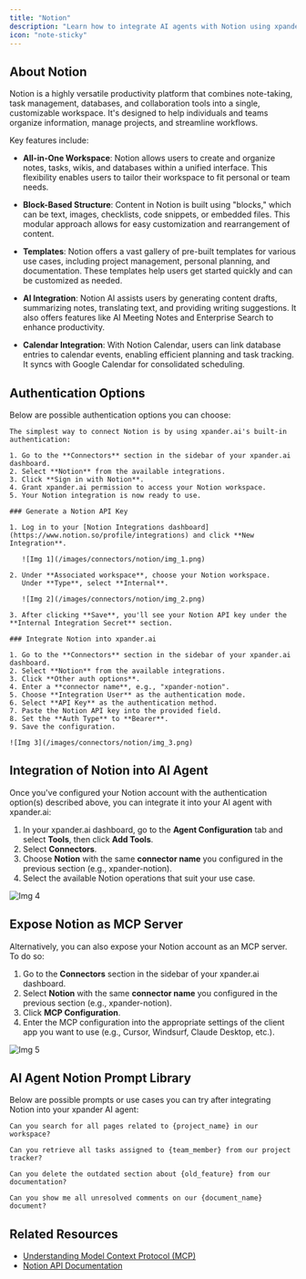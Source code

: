 ```yaml
---
title: "Notion"
description: "Learn how to integrate AI agents with Notion using xpander.ai. Create intelligent workflows that automate tasks, generate content, summarize notes, and enhance decision-making."
icon: "note-sticky"
---
```


## About Notion

Notion is a highly versatile productivity platform that combines note-taking, task management, databases, and collaboration tools into a single, customizable workspace. It's designed to help individuals and teams organize information, manage projects, and streamline workflows.

Key features include:

- **All-in-One Workspace**: Notion allows users to create and organize notes, tasks, wikis, and databases within a unified interface. This flexibility enables users to tailor their workspace to fit personal or team needs. 

- **Block-Based Structure**: Content in Notion is built using "blocks," which can be text, images, checklists, code snippets, or embedded files. This modular approach allows for easy customization and rearrangement of content.

- **Templates**: Notion offers a vast gallery of pre-built templates for various use cases, including project management, personal planning, and documentation. These templates help users get started quickly and can be customized as needed. 

- **AI Integration**: Notion AI assists users by generating content drafts, summarizing notes, translating text, and providing writing suggestions. It also offers features like AI Meeting Notes and Enterprise Search to enhance productivity. 

- **Calendar Integration**: With Notion Calendar, users can link database entries to calendar events, enabling efficient planning and task tracking. It syncs with Google Calendar for consolidated scheduling. 

## Authentication Options

Below are possible authentication options you can choose:

<Tabs>

  <Tab title="Built-in xpander.ai Auth">

    The simplest way to connect Notion is by using xpander.ai's built-in authentication:

    1. Go to the **Connectors** section in the sidebar of your xpander.ai dashboard.  
    2. Select **Notion** from the available integrations.  
    3. Click **Sign in with Notion**.  
    4. Grant xpander.ai permission to access your Notion workspace.  
    5. Your Notion integration is now ready to use.

  </Tab>

  <Tab title="API Access">

    ### Generate a Notion API Key

    1. Log in to your [Notion Integrations dashboard](https://www.notion.so/profile/integrations) and click **New Integration**.  

       ![Img 1](/images/connectors/notion/img_1.png)

    2. Under **Associated workspace**, choose your Notion workspace.  
       Under **Type**, select **Internal**.  

       ![Img 2](/images/connectors/notion/img_2.png)

    3. After clicking **Save**, you'll see your Notion API key under the **Internal Integration Secret** section.

    ### Integrate Notion into xpander.ai

    1. Go to the **Connectors** section in the sidebar of your xpander.ai dashboard.  
    2. Select **Notion** from the available integrations.  
    3. Click **Other auth options**.  
    4. Enter a **connector name**, e.g., "xpander-notion".  
    5. Choose **Integration User** as the authentication mode.  
    6. Select **API Key** as the authentication method.  
    7. Paste the Notion API key into the provided field.  
    8. Set the **Auth Type** to **Bearer**.  
    9. Save the configuration.  

    ![Img 3](/images/connectors/notion/img_3.png)

  </Tab>
</Tabs>

## Integration of Notion into AI Agent

Once you've configured your Notion account with the authentication option(s) described above, you can integrate it into your AI agent with xpander.ai:

1. In your xpander.ai dashboard, go to the **Agent Configuration** tab and select **Tools**, then click **Add Tools**. 
2. Select **Connectors**.  
3. Choose **Notion** with the same **connector name** you configured in the previous section (e.g., xpander-notion).  
4. Select the available Notion operations that suit your use case.  

![Img 4](/images/connectors/notion/img_4.png)

## Expose Notion as MCP Server

Alternatively, you can also expose your Notion account as an MCP server. To do so:

1. Go to the **Connectors** section in the sidebar of your xpander.ai dashboard.  
2. Select **Notion** with the same **connector name** you configured in the previous section (e.g., xpander-notion).  
3. Click **MCP Configuration**.  
4. Enter the MCP configuration into the appropriate settings of the client app you want to use (e.g., Cursor, Windsurf, Claude Desktop, etc.).

![Img 5](/images/connectors/notion/img_5.png)

## AI Agent Notion Prompt Library

Below are possible prompts or use cases you can try after integrating Notion into your xpander AI agent:

```
Can you search for all pages related to {project_name} in our workspace?
```

````
Can you retrieve all tasks assigned to {team_member} from our project tracker?
````

```
Can you delete the outdated section about {old_feature} from our documentation?
```

```
Can you show me all unresolved comments on our {document_name} document?
```

## Related Resources

- [Understanding Model Context Protocol (MCP)](/docs/05-human-interfaces/04-mcp)
- [Notion API Documentation](https://developers.notion.com/reference/intro)